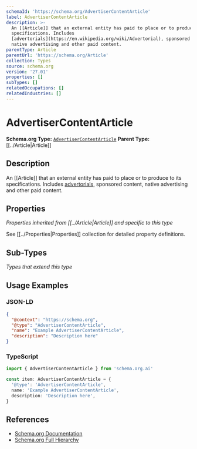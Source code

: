 ```yaml
---
schemaId: 'https://schema.org/AdvertiserContentArticle'
label: AdvertiserContentArticle
description: >-
  An [[Article]] that an external entity has paid to place or to produce to its
  specifications. Includes
  [advertorials](https://en.wikipedia.org/wiki/Advertorial), sponsored content,
  native advertising and other paid content.
parentType: Article
parentUrl: 'https://schema.org/Article'
collection: Types
source: schema.org
version: '27.01'
properties: []
subTypes: []
relatedOccupations: []
relatedIndustries: []
---
```

# AdvertiserContentArticle

**Schema.org Type:** [`AdvertiserContentArticle`](https://schema.org/AdvertiserContentArticle)
**Parent Type:** [[../Article|Article]]

## Description

An [[Article]] that an external entity has paid to place or to produce to its specifications. Includes [advertorials](https://en.wikipedia.org/wiki/Advertorial), sponsored content, native advertising and other paid content.

## Properties

*Properties inherited from [[../Article|Article]] and specific to this type*

See [[../Properties|Properties]] collection for detailed property definitions.

## Sub-Types

*Types that extend this type*

## Usage Examples

### JSON-LD

```json
{
  "@context": "https://schema.org",
  "@type": "AdvertiserContentArticle",
  "name": "Example AdvertiserContentArticle",
  "description": "Description here"
}
```

### TypeScript

```typescript
import { AdvertiserContentArticle } from 'schema.org.ai'

const item: AdvertiserContentArticle = {
  '@type': 'AdvertiserContentArticle',
  name: 'Example AdvertiserContentArticle',
  description: 'Description here',
}
```

## References

- [Schema.org Documentation](https://schema.org/AdvertiserContentArticle)
- [Schema.org Full Hierarchy](https://schema.org/docs/full.html)
